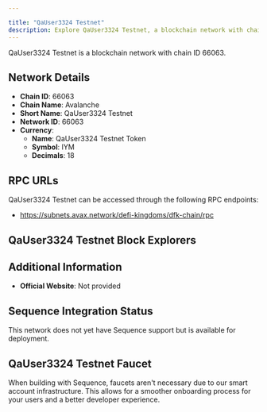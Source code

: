 ```yaml
---

title: "QaUser3324 Testnet"
description: Explore QaUser3324 Testnet, a blockchain network with chain ID 66063. Learn about its native currency, QaUser3324 Testnet Token, and how to interact with the network.
---
```




QaUser3324 Testnet is a blockchain network with chain ID 66063.

## Network Details

- **Chain ID**: 66063
- **Chain Name**: Avalanche
- **Short Name**: QaUser3324 Testnet
- **Network ID**: 66063
- **Currency**: 
  - **Name**: QaUser3324 Testnet Token
  - **Symbol**: IYM
  - **Decimals**: 18

## RPC URLs

QaUser3324 Testnet can be accessed through the following RPC endpoints:

- https://subnets.avax.network/defi-kingdoms/dfk-chain/rpc

## QaUser3324 Testnet Block Explorers



## Additional Information

- **Official Website**: Not provided

## Sequence Integration Status

This network does not yet have Sequence support but is available for deployment.

## QaUser3324 Testnet Faucet

When building with Sequence, faucets aren't necessary due to our smart account infrastructure. This allows for a smoother onboarding process for your users and a better developer experience.
